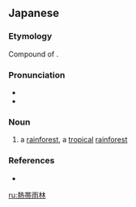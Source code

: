 {{also|熱帶雨林}}
==Japanese==
{{ja-kanjitab|ねつ|k1=ねっ|たい|う|りん|yomi=on}}

===Etymology===
Compound of {{compound|lang=ja|sort=ねったいうりん|熱帯|tr1=nettai|t1=tropics|雨林|tr2=urin|t2=rain forest}}.

===Pronunciation===
* {{l|ja|sc=Latn|音読み|On'yomi}}
* {{IPA|lang=ja|[ne̞tːa̠i ɯᵝɾĩɴ]}}

===Noun===
{{ja-noun|ねったいうりん}}

# a [[rainforest]], a [[tropical]] [[rainforest]]

===References===
* {{R:Shogakukan}}

[[ru:熱帯雨林]]